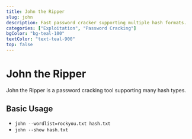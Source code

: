 ```yaml
---
title: John the Ripper
slug: john
description: Fast password cracker supporting multiple hash formats.
categories: ["Exploitation", "Password Cracking"]
bgColor: "bg-teal-100"
textColor: "text-teal-900"
top: false
---
```


# John the Ripper

John the Ripper is a password cracking tool supporting many hash types.

## Basic Usage

- `john --wordlist=rockyou.txt hash.txt`
- `john --show hash.txt`
